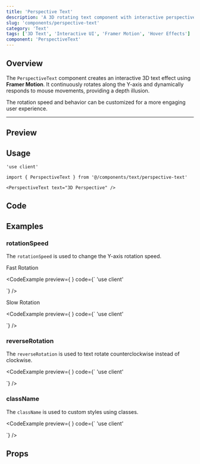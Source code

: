 ```yaml
---
title: 'Perspective Text'
description: 'A 3D rotating text component with interactive perspective effects, customizable rotation speed, and smooth hover transitions.'
slug: 'components/perspective-text'
category: 'Text'
tags: ['3D Text', 'Interactive UI', 'Framer Motion', 'Hover Effects']
component: 'PerspectiveText'
---
```


## Overview

The `PerspectiveText` component creates an interactive 3D text effect using **Framer Motion**. It continuously rotates along the Y-axis and dynamically responds to mouse movements, providing a depth illusion.

The rotation speed and behavior can be customized for a more engaging user experience.

---


## Preview

<PreviewComponent>
  <PerspectiveText text="3D Perspective" />
</PreviewComponent>

## Usage

```tsx
'use client'

import { PerspectiveText } from '@/components/text/perspective-text'

<PerspectiveText text="3D Perspective" />
```

## Code

<CodeSnippet componentPath="./src/components/text/perspective-text.tsx" />

## Examples

### rotationSpeed

The `rotationSpeed` is used to change the Y-axis rotation speed.

Fast Rotation

<CodeExample
  preview={ <PerspectiveText text="Fast Rotation" rotationSpeed={2} /> }
  code={`
  'use client'


  <PerspectiveText text="Fast Rotation" rotationSpeed={2} />
  `}
/>

Slow Rotation

<CodeExample
  preview={ <PerspectiveText text="Slow Rotation" rotationSpeed={6} /> }
  code={`
  'use client'


  <PerspectiveText text="Slow Rotation" rotationSpeed={6} />
  `}
/>

### reverseRotation

The `reverseRotation` is used to text rotate counterclockwise instead of clockwise.

<CodeExample
  preview={ <PerspectiveText text="Reverse Rotation" reverseRotation /> }
  code={`
  'use client'


  <PerspectiveText text="Reverse Rotation" reverseRotation />
  `}
/>

### className

The `className` is used to custom styles using classes.

<CodeExample
  preview={ <PerspectiveText text="Stylized Text" className="text-yellow-500" /> }
  code={`
  'use client'


  <PerspectiveText text="Stylized Text" className="text-yellow-500" />

  `}
/>

## Props

<AutoTypeTable
  path="./src/components/text/perspective-text.tsx"
  name="PerspectiveTextProps"
/>